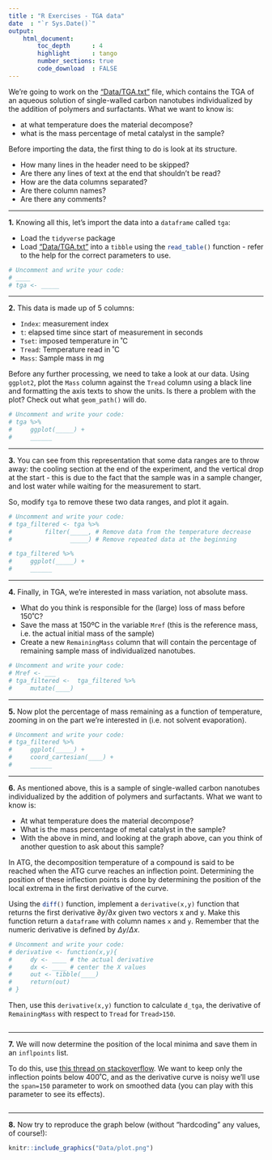 ```yaml
---
title : "R Exercises - TGA data"
date  : "`r Sys.Date()`"
output: 
    html_document:
        toc_depth      : 4
        highlight      : tango
        number_sections: true
        code_download  : FALSE
---
```


We're going to work on the <a href="Data/TGA.txt" download target="_blank">"Data/TGA.txt"</a> file, which contains the TGA of an aqueous solution of single-walled carbon nanotubes individualized by the addition of polymers and surfactants. What we want to know is:

- at what temperature does the material decompose?
- what is the mass percentage of metal catalyst in the sample?

Before importing the data, the first thing to do is look at its structure.

- How many lines in the header need to be skipped?
- Are there any lines of text at the end that shouldn't be read?
- How are the data columns separated?
- Are there column names?
- Are there any comments?

--- 

**1.** Knowing all this, let's import the data into a `dataframe` called `tga`:

- Load the `tidyverse` package
- Load ["Data/TGA.txt"](Data/TGA.txt) into a `tibble` using the `read_table()`{.R} function - refer to the help for the correct parameters to use.

```r
# Uncomment and write your code:
# ____
# tga <- _____
```

--- 

**2.** This data is made up of 5 columns:

- `Index`: measurement index
- `t`: elapsed time since start of measurement in seconds
- `Tset`: imposed temperature in ˚C
- `Tread`: Temperature read in ˚C
- `Mass`: Sample mass in mg

Before any further processing, we need to take a look at our data. Using `ggplot2`, plot the `Mass` column against the `Tread` column using a black line and formatting the axis texts to show the units. Is there a problem with the plot? Check out what `geom_path()` will do.

```r
# Uncomment and write your code:
# tga %>% 
#     ggplot(_____) +
#     ______
```

--- 

**3.** You can see from this representation that some data ranges are to throw away: the cooling section at the end of the experiment, and the vertical drop at the start - this is due to the fact that the sample was in a sample changer, and lost water while waiting for the measurement to start.

So, modify `tga` to remove these two data ranges, and plot it again.

```r
# Uncomment and write your code:
# tga_filtered <- tga %>% 
#         filter(_____, # Remove data from the temperature decrease
#                _____) # Remove repeated data at the beginning

# tga_filtered %>% 
#     ggplot(_____) +
#     ______
```

--- 

**4.** Finally, in TGA, we're interested in mass variation, not absolute mass.

- What do you think is responsible for the (large) loss of mass before 150˚C?
- Save the mass at 150ºC in the variable `Mref` (this is the reference mass, i.e. the actual initial mass of the sample)
- Create a new `RemainingMass` column that will contain the percentage of remaining sample mass of individualized nanotubes.

```r
# Uncomment and write your code:
# Mref <- ___
# tga_filtered <-  tga_filtered %>% 
#     mutate(____)
```

--- 

**5.** Now plot the percentage of mass remaining as a function of temperature, zooming in on the part we're interested in (i.e. not solvent evaporation).

```r
# Uncomment and write your code:
# tga_filtered %>% 
#     ggplot(_____) +
#     coord_cartesian(____) +
#     ______
```

--- 

**6.** As mentioned above, this is a sample of single-walled carbon nanotubes individualized by the addition of polymers and surfactants. What we want to know is:

- At what temperature does the material decompose?
- What is the mass percentage of metal catalyst in the sample?
- With the above in mind, and looking at the graph above, can you think of another question to ask about this sample?

In ATG, the decomposition temperature of a compound is said to be reached when the ATG curve reaches an inflection point. Determining the position of these inflection points is done by determining the position of the local extrema in the first derivative of the curve.

Using the `diff()`{.R} function, implement a `derivative(x,y)` function that returns the first derivative $\partial y/\partial x$ given two vectors x and y. Make this function return a `dataframe` with column names `x` and `y`. Remember that the numeric derivative is defined by $\Delta y / \Delta x$.

```r
# Uncomment and write your code:
# derivative <- function(x,y){
#     dy <- ____ # the actual derivative
#     dx <- ____ # center the X values
#     out <- tibble(____)
#     return(out)
# }
```

Then, use this `derivative(x,y)` function to calculate `d_tga`, the derivative of `RemainingMass` with respect to `Tread` for `Tread>150`.

```r

```

--- 

**7.** We will now determine the position of the local minima and save them in an `inflpoints` list.

To do this, use [this thread on stackoverflow](https://stackoverflow.com/a/55342945). We want to keep only the inflection points below 400˚C, and as the derivative curve is noisy we'll use the `span=150` parameter to work on smoothed data (you can play with this parameter to see its effects).

```r

```

--- 

**8.** Now try to reproduce the graph below (without "hardcoding" any values, of course!):

```r
knitr::include_graphics("Data/plot.png")
```


```r

```

